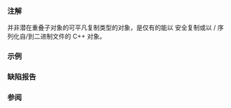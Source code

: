 {{cpp/types/traits/is|1=is_trivially_copyable
|description=
如果 {{tt|T}} 是{{named req|TriviallyCopyable}}类型，那么提供的成员常量 {{tt|value}} 等于 {{c|true}}。对于其它任何类型，{{tt|value}} 等于 {{c|false}}。

如果 {{c/core|std::remove_all_extents_t&lt;T&gt;}} 是不完整类型且并非（可有 cv 限定的）{{c/core|void}} ，那么行为未定义。
|inherit_desc={{tt|T}} 是可平凡复制类型
}}

===注解===
并非潜在重叠子对象的可平凡复制类型的对象，是仅有的能以 {{lc|std::memcpy}} 安全复制或以 {{l2tf|cpp/io/basic_ostream/write||std::ofstream}} / {{l2tf|cpp/io/basic_istream/read||std::ifstream}} 序列化自/到二进制文件的 C++ 对象。

===示例===
{{example
|code=
#include &lt;type_traits&gt;

struct A { int m; };
static_assert(std::is_trivially_copyable_v&lt;A&gt; == true);

struct B { B(B const&amp;) {} };
static_assert(std::is_trivially_copyable_v&lt;B&gt; == false);

struct C { virtual void foo(); };
static_assert(std::is_trivially_copyable_v&lt;C&gt; == false);

struct D
{
    int m;
    
    D(D const&amp;) = default; // -&gt; 可平凡复制
    D(int x) : m(x + 1) {}
};
static_assert(std::is_trivially_copyable_v&lt;D&gt; == true);

int main() {}
|output=
}}

===缺陷报告===
{{dr list begin}}
{{dr list item|wg=lwg|dr=2015|std=C++11|before={{tt|T}} 可以是不完整类类型的未知边界数组|after=此时行为未定义}}
{{dr list end}}

===参阅===
{{dsc begin}}
{{dsc inc|cpp/types/dsc is_trivial}}
{{dsc end}}

{{langlinks|de|en|es|fr|it|ja|pt|ru}}